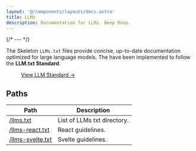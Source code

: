 ```yaml
---
layout: '@/components/layouts/docs.astro'
title: LLMs
description: Documentation for LLMs. Beep Boop.
---
```


{/* --- */}

The Skeleton `LLMs.txt` files provide concise, up-to-date documentation optimized for large language models. The have been implemented to follow the **LLM.txt Standard**.

<figure class="linker bg-noise">
	<a class="btn preset-filled" href="https://llmstxt.org/" target="_blank">
		View LLM Standard &rarr;
	</a>
</figure>

## Paths

| Path                                 | Description                 |
| ------------------------------------ | --------------------------- |
| [/llms.txt](/llms.txt)               | List of LLMs txt directory. |
| [/llms-react.txt](/llms-react.txt)   | React guidelines.           |
| [/llms-svelte.txt](/llms-svelte.txt) | Svelte guidelines.          |
